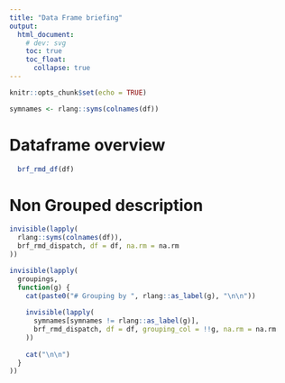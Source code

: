 ```yaml
---
title: "Data Frame briefing"
output: 
  html_document:
    # dev: svg
    toc: true
    toc_float:
      collapse: true
---
```


```r
knitr::opts_chunk$set(echo = TRUE)

symnames <- rlang::syms(colnames(df))
```
  
# Dataframe overview
  
```r
  brf_rmd_df(df)
```

# Non Grouped description

```r
invisible(lapply(
  rlang::syms(colnames(df)),
  brf_rmd_dispatch, df = df, na.rm = na.rm
))
```

```r
invisible(lapply(
  groupings, 
  function(g) {
    cat(paste0("# Grouping by ", rlang::as_label(g), "\n\n"))
    
    invisible(lapply(
      symnames[symnames != rlang::as_label(g)], 
      brf_rmd_dispatch, df = df, grouping_col = !!g, na.rm = na.rm
    ))
    
    cat("\n\n")
  }
))
```

